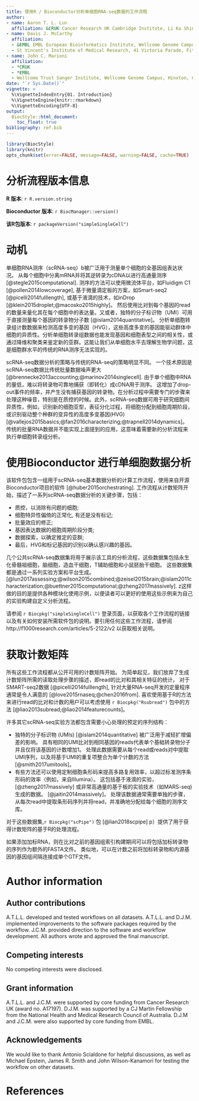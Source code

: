 ---
title: 使用R / Bioconductor分析单细胞RNA-seq数据的工作流程
author: 
- name: Aaron T. L. Lun
  affiliation: &CRUK Cancer Research UK Cambridge Institute, Li Ka Shing Centre, Robinson Way, Cambridge CB2 0RE, United Kingdom
- name: Davis J. McCarthy
  affiliation: 
  - &EMBL EMBL European Bioinformatics Institute, Wellcome Genome Campus, Hinxton, Cambridge CB10 1SD, United Kingdom
  - St Vincent's Institute of Medical Research, 41 Victoria Parade, Fitzroy, Victoria 3065, Australia
- name: John C. Marioni
  affiliation: 
  - *CRUK
  - *EMBL
  - Wellcome Trust Sanger Institute, Wellcome Genome Campus, Hinxton, Cambridge CB10 1SA, United Kingdom
date: "`r Sys.Date()`"
vignette: >
  %\VignetteIndexEntry{01. Introduction}
  %\VignetteEngine{knitr::rmarkdown}
  %\VignetteEncoding{UTF-8}    
output: 
  BiocStyle::html_document:
    toc_float: true
bibliography: ref.bib
---

```{r style, echo=FALSE, results='hide', message=FALSE, cache=FALSE}
library(BiocStyle)
library(knitr)
opts_chunk$set(error=FALSE, message=FALSE, warning=FALSE, cache=TRUE)
```

# 分析流程版本信息

**R 版本**: `r R.version.string`

**Bioconductor 版本**: `r BiocManager::version()`

**该R包版本**: `r packageVersion("simpleSingleCell")`

# 动机

单细胞RNA测序（scRNA-seq）b被广泛用于测量单个细胞的全基因组表达状况。
从每个细胞中分离mRNA并将其逆转录为cDNA以进行高通量测序 [@stegle2015computational].
测序的方法可以使用微流体平台，如Fluidigm C1 [@pollen2014lowcoverage], 基于微量滴定板的方案，如Smart-seq2  [@picelli2014fulllength], 或基于液滴的技术，如inDrop [@klein2015droplet;@macosko2015highly]。
然后使用比对到每个基因的read的数量来量化其在每个细胞中的表达量。又或者，独特的分子标识物（UMI）可用于直接测量每个基因的转录物分子数 [@islam2014quantitative]。
分析单细胞转录组计数数据来检测高度多变的基因（HVG），这些高度多变的基因能驱动群体中细胞的异质性。分析单细胞转录组数据也能发现基因和细胞表型之间的相关性，或通过降维和聚类来鉴定新的亚群。这能让我们从单细胞水平去理解生物学问题，这是细胞群水平的传统的RNA测序无法实现的。

scRNA-seq数据分析的策略与传统的RNA-seq的策略明显不同。
一个技术原因是scRNA-seq数据比传统批量数据噪声更大 [@brennecke2013accounting;@marinov2014singlecell].
由于单个细胞中RNA的量低，难以将转录物可靠地捕获（即转化）成cDNA用于测序。
这增加了drop-out事件的频率，并产生没有捕获基因的转录物。在分析过程中需要专门的步骤来处理这种噪音，特别是在质控的时候。此外，scRNA-seq数据可用于研究细胞间异质性，例如，识别新的细胞亚型，表征分化过程，将细胞分配到细胞周期阶段，或识别驱动整个种群的变异性的高度多变基因(HVG) [@vallejos2015basics;@fan2016characterizing;@trapnell2014dynamics]。
传统的批量RNA数据并不能实现上面提到的应用，这意味着需要新的分析流程来执行单细胞转录组分析。

# 使用Bioconductor 进行单细胞数据分析

该软件包包含一组用于scRNA-seq基本数据分析的计算工作流程，使用来自开源Bioconductor项目的软件 [@huber2015orchestrating].
工作流程从计数矩阵开始，描述了一系列scRNA-seq数据分析的关键步骤，包括：

- 质控，以消除有问题的细胞;
- 细胞特异性偏倚的正常化, 有还是没有标记; 
- 批量效应的修正; 
- 基因表达数据的细胞周期阶段分类; 
- 数据探索，以确定推定的亚群; 
- 最后，HVG和标记基因的识别以确认感兴趣的基因。

几个公共scRNA-seq数据集将用于展示该工具的分析流程，这些数据集包括永生化骨髓祖细胞，脑细胞，造血干细胞，T辅助细胞和小鼠胚胎干细胞。 这些数据集都是通过一系列实验方案和平台生成。 [@lun2017assessing;@wilson2015combined;@zeisel2015brain;@islam2011characterization;@buettner2015computational;@zheng2017massively].
z这样做的目的是提供各种模块化使用示例，以便读者可以更好的使用这些示例来为自己的实验构建自定义分析流程。

请参阅 `r Biocpkg("simpleSingleCell")` 登录页面，以获取各个工作流程的链接以及有关如何安装所需软件包的说明。要引用任何这些工作流程，请参阅 http://f1000research.com/articles/5-2122/v2 以获取相关说明。

# 获取计数矩阵

所有这些工作流程都从公开可用的计数矩阵开始。
为简单起见，我们放弃了生成计数矩阵所需的读取处理步骤的描述，即read的比对和其相关特征的统计。
对于SMART-seq2数据 [@picelli2014fulllength], 针对大量RNA-seq开发的定量程序通常是令人满意的 [@love2015rnaseq;@chen2016from].
喜欢使用基于R的方法来进行read的比对和计数的用户可以考虑使用 `r Biocpkg("Rsubread")` 包中的方法 [@liao2013subread;@liao2014featurecounts]。

许多其它scRNA-seq实验方法都包含需要小心处理的预定的序列结构：

- 独特的分子标识物 (UMIs) [@islam2014quantitative] 被广泛用于减轻扩增偏差的影响。
具有相同的UMI比对到相同基因的reads代表单个基础转录物分子并且仅将该基因的计数增加1。
处理此数据需要从每个read或reads对中提取UMI序列，以及将基于UMI的重复项整合为单个计数的方法 [@smith2017umitools]。
- 有些方法还可以使用定制细胞条形码来提高多路复用效率，以超过标准测序条形码的效率（例如，来自Illumina）。
这包括基于液滴的实验， [@zheng2017massively] 或非常高通量的基于板的实验技术（如MARS-seq)生成的数据。 [@jaitin2014massively]。
处理该数据通常需要单独的步骤，从每次read中提取条形码序列并将read，并准确地分配给每个细胞的测序文库。

对于这些数据集,`r Biocpkg("scPipe")` 包 [@lian2018scpipe] p）提供了用于获得计数矩阵的基于R的处理流程。

如果添加加标RNA，则在比对之前的基因组索引构建期间可以将包括加标转录物的序列作为额外的FASTA文件。
类似地，可以在计数之前将加标转录物和内源基因的基因组间隔连接成单个GTF文件。

# Author information

## Author contributions

A.T.L.L. developed and tested workflows on all datasets.
A.T.L.L. and D.J.M. implemented improvements to the software packages required by the workflow.
J.C.M. provided direction to the software and workflow development.
All authors wrote and approved the final manuscript.

## Competing interests

No competing interests were disclosed.

## Grant information

A.T.L.L. and J.C.M. were supported by core funding from Cancer Research UK (award no. A17197).
D.J.M. was supported by a CJ Martin Fellowship from the National Health and Medical Research Council of Australia.
D.J.M and J.C.M. were also supported by core funding from EMBL.

## Acknowledgements

We would like to thank Antonio Scialdone for helpful discussions, as well as Michael Epstein, James R. Smith and John Wilson-Kanamori for testing the workflow on other datasets.

# References

